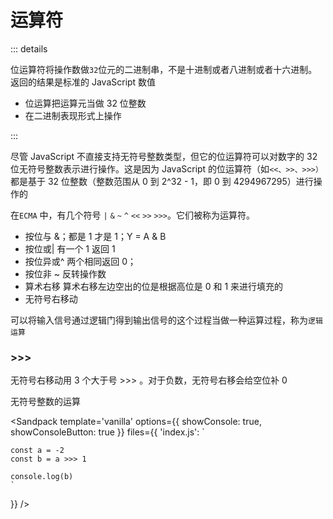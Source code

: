 # 运算符

::: details

位运算符将操作数做`32`位元的二进制串，不是十进制或者八进制或者十六进制。返回的结果是标准的 JavaScript 数值

- 位运算把运算元当做 32 位整数
- 在二进制表现形式上操作

:::

尽管 JavaScript 不直接支持无符号整数类型，但它的位运算符可以对数字的 32 位无符号整数表示进行操作。这是因为 JavaScript 的位运算符（如`<<、>>、>>>）`都是基于 32 位整数（整数范围从 0 到 2^32 - 1，即 0 到 4294967295）进行操作的

在`ECMA` 中，有几个符号 `|` `&` `~` `^` `<<` `>>` `>>>`。它们被称为运算符。

- 按位与 &；都是 1 才是 1；Y = A & B
- 按位或| 有一个 1 返回 1
- 按位异或^ 两个相同返回 0；
- 按位非 ~ 反转操作数
- 算术右移 算术右移左边空出的位是根据高位是 0 和 1 来进行填充的
- 无符号右移动

可以将输入信号通过逻辑门得到输出信号的这个过程当做一种运算过程，称为`逻辑运算`

### >>>

无符号右移动用 3 个大于号 >>> 。对于负数，无符号右移会给空位补 0

无符号整数的运算


<Sandpack
  template='vanilla'
  options={{
    showConsole: true,
    showConsoleButton: true
  }}
  files={{
    'index.js': `
   
    const a = -2
    const b = a >>> 1

    console.log(b)
    `

}}
/>
